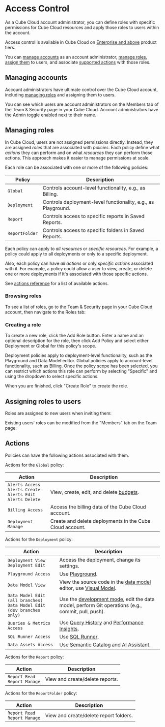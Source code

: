 # Access Control

As a Cube Cloud account administrator, you can define roles with specific permissions
for Cube Cloud resources and apply those roles to users within the account.

<SuccessBox>

Access control is available in Cube Cloud on
[Enterprise and above](https://cube.dev/pricing) product tiers.

</SuccessBox>

You can [manage accounts](#managing-accounts) as an account administrator,
[manage roles](#managing-roles), [assign them](#assigning-roles-to-users) to users,
and associate [supported actions](#actions) with those roles.

## Managing accounts

Account administrators have ultimate control over the Cube Cloud account, including
[managing roles](#managing-roles) and assigning them to users.

You can see which users are account administrators on the <Btn>Members</Btn> tab of the
<Btn>Team & Security</Btn> page in your Cube Cloud. Account administrators have the
<Btn>Admin</Btn> toggle enabled next to their name.

## Managing roles

In Cube Cloud, users are not assigned permissions directly. Instead, they are assigned
_roles_ that are associated with _policies_. Each policy define what _actions_ they can
perform and on what _resources_ they can perform those actions. This approach makes it
easier to manage permissions at scale.

Each role can be associated with one or more of the following policies:

| Policy | Description |
| --- | --- |
| `Global` | Controls account-level functionality, e.g., as Billing. |
| `Deployment` | Controls deployment-level functionality, e.g., as Playground. |
| `Report` | Controls access to specific reports in Saved Reports. |
| `ReportFolder` | Controls access to specific folders in Saved Reports. |

Each policy can apply to _all resources_ or _specific resources_. For example, a policy
could apply to all deployments or only to a specific deployment.

Also, each policy can have _all actions_ or only _specific actions_ associated with it.
For example, a policy could allow a user to view, create, or delete one or more
deployments if it's associated with those specific actions.

See [actions reference](#actions) for a list of available actions.

### Browsing roles

To see a list of roles, go to the <Btn>Team & Security</Btn> page in your Cube Cloud
account, then navigate to the <Btn>Roles</Btn> tab:

<Screenshot
  alt="Cube Cloud Team Roles tab"
  src="https://ucarecdn.com/476cb30f-4939-41a8-a399-53d4f8a47dee/"
/>

### Creating a role

To create a new role, click the <Btn>Add Role</Btn> button. Enter a name and an optional
description for the role, then click <Btn>Add Policy</Btn> and select either <Btn>Deployment</Btn>
or <Btn>Global</Btn> for this policy's scope.

Deployment policies apply to deployment-level functionality, such as the
Playground and Data Model editor. Global policies apply to account-level
functionality, such as Billing. Once the policy scope has been
selected, you can restrict which actions this role can perform by selecting
"Specific" and using the dropdown to select specific actions.

<Screenshot
  alt="Cube Cloud Team Roles tab"
  src="https://ucarecdn.com/2bbda93d-9da9-4c1e-8c7a-816a2d9ac8a9/"
/>

When you are finished, click "Create Role" to create the role.

## Assigning roles to users

Roles are assigned to new users when inviting them:

<Screenshot
  alt="Cube Cloud Team Roles tab"
  src="https://ucarecdn.com/5636a7d9-11de-45eb-aead-a23d9d780e52/"
/>

Existing users' roles can be modified from the "Members" tab on the Team page:

<Screenshot
  alt="Cube Cloud Team Roles tab"
  src="https://ucarecdn.com/a72cad30-487b-484a-b557-0f0e157c89b1/"
/>

## Actions

Policies can have the following actions associated with them.

Actions for the `Global` policy:

| Action | Description |
| --- | --- |
| `Alerts Access`<br/>`Alerts Create`<br/>`Alerts Edit`<br/>`Alerts Delete` | View, create, edit, and delete [budgets][ref-budgets]. |
| `Billing Access` | Access the billing data of the Cube Cloud account. |
| `Deployment Manage` | Create and delete deployments in the Cube Cloud account. |

Actions for the `Deployment` policy:

| Action | Description |
| --- | --- |
| `Deployment View`<br/>`Deployment Edit` | Access the deployment, change its settings. |
| `Playground Access` | Use [Playground][ref-playground]. |
| `Data Model View` | View the source code in the [data model][ref-data-model] editor, use [Visual Model][ref-visual-model]. |
| `Data Model Edit (all branches)`<br/>`Data Model Edit (dev branches only)` | Use the [development mode][ref-dev-mode], edit the data model, perform Git operations (e.g., commit, pull, push). |
| `Queries & Metrics Access` | Use [Query History][ref-query-history] and [Performance Insights][ref-perf-insights]. |
| `SQL Runner Access` | Use [SQL Runner][ref-sql-runner]. |
| `Data Assets Access` | Use [Semantic Catalog][ref-semantic-catalog] and [AI Assistant][ref-ai-assistant]. |

Actions for the `Report` policy:

| Action | Description |
| --- | --- |
| `Report Read`<br/>`Report Manage` | View and create/delete reports. |

Actions for the `ReportFolder` policy:

| Action | Description |
| --- | --- |
| `Report Read`<br/>`Report Manage` | View and create/delete report folders. |


[ref-budgets]: /product/workspace/budgets
[ref-playground]: /product/workspace/playground
[ref-data-model]: /product/workspace/data-model
[ref-visual-model]: /product/workspace/visual-model
[ref-dev-mode]: /product/workspace/dev-mode
[ref-query-history]: /product/workspace/query-history
[ref-perf-insights]: /product/workspace/performance
[ref-sql-runner]: /product/workspace/sql-runner
[ref-semantic-catalog]: /product/workspace/semantic-catalog
[ref-ai-assistant]: /product/workspace/ai-assistant